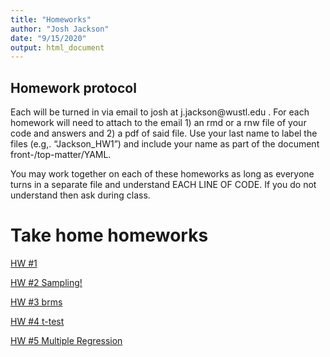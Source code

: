 ```yaml
---
title: "Homeworks"
author: "Josh Jackson"
date: "9/15/2020"
output: html_document
---
```



## Homework protocol

Each will be turned in via email to josh at j.jackson@wustl.edu . For each homework will need to attach to the email 1) an rmd or a rnw file of your code and answers and 2) a pdf of said file. Use your last name to label the files (e.g,. “Jackson_HW1”) and include your name as part of the document front-/top-matter/YAML.

You may work together on each of these homeworks as long as everyone turns in a separate file and understand EACH LINE OF CODE. If you do not understand then ask during class. 

# Take home homeworks

[HW #1](/Homeworks/wk1-HW.html)

[HW #2 Sampling! ](/Homeworks/wk2-HW.html)

[HW #3 brms ](/Homeworks/HW-3.html)

[HW #4 t-test ](/Homeworks/HW-4.html)

[HW #5 Multiple Regression ](/Homeworks/HW-5.html)

